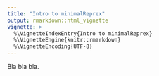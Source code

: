 ```yaml
---
title: "Intro to minimalReprex"
output: rmarkdown::html_vignette
vignette: >
  %\VignetteIndexEntry{Intro to minimalReprex}
  %\VignetteEngine{knitr::rmarkdown}
  %\VignetteEncoding{UTF-8}
---
```


Bla bla bla.

